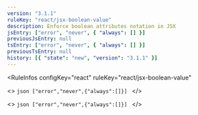 ```yaml
---
version: "3.1.1"
ruleKey: "react/jsx-boolean-value"
description: Enforce boolean attributes notation in JSX
jsEntry: ["error", "never", { "always": [] }]
previousJsEntry: null
tsEntry: ["error", "never", { "always": [] }]
previousTsEntry: null
history: [{ "state": "new", "version": "3.1.1" }]
---
```


<RuleInfos 
  configKey="react" 
  ruleKey="react/jsx-boolean-value" 
>
  <>
    ```json
    ["error","never",{"always":[]}]
    ```
  </>

  <>
    ```json
    ["error","never",{"always":[]}]
    ```
  </>
</RuleInfos>
